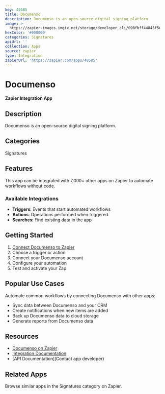 ```yaml
---
key: 40585
title: Documenso
description: Documenso is an open-source digital signing platform.
image: >-
  https://zapier-images.imgix.net/storage/developer_cli/098fbff44845f5ed735c412af267cf68.png?auto=format%2Ccompress&ixlib=python-3.0.0&q=50
hexColor: '#000000'
categories: Signatures
apiUrl: ''
collection: Apps
source: zapier
type: Integration
zapierUrl: 'https://zapier.com/apps/40585'
---
```

# Documenso

**Zapier Integration App**

## Description

Documenso is an open-source digital signing platform.

## Categories

Signatures

## Features

This app can be integrated with 7,000+ other apps on Zapier to automate workflows without code.

### Available Integrations

- **Triggers**: Events that start automated workflows
- **Actions**: Operations performed when triggered
- **Searches**: Find existing data in the app

## Getting Started

1. [Connect Documenso to Zapier](https://zapier.com/apps/40585)
2. Choose a trigger or action
3. Connect your Documenso account
4. Configure your automation
5. Test and activate your Zap

## Popular Use Cases

Automate common workflows by connecting Documenso with other apps:

- Sync data between Documenso and your CRM
- Create notifications when new items are added
- Back up Documenso data to cloud storage
- Generate reports from Documenso data

## Resources

- [Documenso on Zapier](https://zapier.com/apps/40585)
- [Integration Documentation](https://zapier.com/apps/40585/integrations)
- [API Documentation](Contact app developer)

## Related Apps

Browse similar apps in the Signatures category on Zapier.
